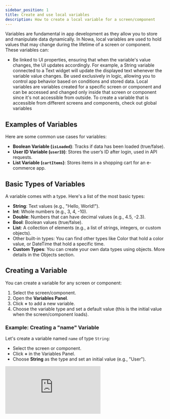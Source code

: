 ```yaml
---
sidebar_position: 1
title: Create and use local variables
description: How to create a local variable for a screen/component
---
```



Variables are fundamental in app development as they allow you to store and manipulate data dynamically. In Nowa, local variables are used to hold values that may change during the lifetime of a screen or component. These variables can:

- Be linked to UI properties, ensuring that when the variable's value changes, the UI updates accordingly. For example, a String variable connected to a Text widget will update the displayed text whenever the variable value changes.
Be used exclusively in logic, allowing you to control app behavior based on conditions and stored data.
Local variables are variables created for a specific screen or component and can be accessed and changed only inside that screen or component since it's not accessible from outside. To create a variable that is accessible from different screens and components, check out global variables

## Examples of Variables

Here are some common use cases for variables:

- **Boolean Variable (`isLoaded`)**: Tracks if data has been loaded (true/false).
- **User ID Variable (`userID`)**: Stores the user’s ID after login, used in API requests.
- **List Variable (`cartItems`)**: Stores items in a shopping cart for an e-commerce app.

## Basic Types of Variables
A variable comes with a type. Here's a list of the most basic types:
- **String**: Text values (e.g., "Hello, World!").
- **Int**: Whole numbers (e.g., 3, 4, -10).
- **Double**: Numbers that can have decimal values (e.g., 4.5, -2.3).
- **Bool**: Boolean values (true/false).
- **List**: A collection of elements (e.g., a list of strings, integers, or custom objects).
- Other built-in types: You can find other types like Color that hold a color value, or DateTime that hold a specific time.
- **Custom Types**: You can create your own data types using objects. More details in the Objects section.

## Creating a Variable

You can create a variable for any screen or component:

1. Select the screen/component.
2. Open the **Variables Panel**.
3. Click **+** to add a new variable.
4. Choose the variable type and set a default value (this is the initial value when the screen/component loads).

### Example: Creating a "name" Variable

Let's create a variable named `name` of type `String`:

- Select the screen or component.
- Click **+** in the Variables Panel.
- Choose **String** as the type and set an initial value (e.g., "User").

<div style={{ position: 'relative', paddingBottom: 'calc(56.018518518518526% + 41px)', height: 0, width: '100%' }}>
    <iframe
    src="https://demo.arcade.software/8KfGmNsSrXCS8jQVkj8P?embed&embed_mobile=tab&embed_desktop=inline&show_copy_link=true"
    title="Create a variable"
    frameBorder="0"
    loading="lazy"
    allowFullScreen
    allow="clipboard-write"
    style={{ position: 'absolute', top: 0, left: 0, width: '100%', height: '100%', colorScheme: 'light' }}
    />
</div>


:::note
Besides creating variables on the board, you can also create variables for a screen/component inside the **File Preview**:

- The **File Preview** focuses on one screen/component at a time.
- Access it by opening the screen or component dart file from the **Files Panel**, or using the **"Open in File Preview"** option from the board after selecting the screen or component

![](./img/create_var_from_file_previewer.png)
:::

## Connecting a Variable to a Widget Property

When a variable is connected to a widget property:

- The property value becomes equal to the variable.
- If the variable value changes, the property updates automatically (need to call refresh node after changing the value of the variable, more on that below)
- The variable type must match the expected property type.

### Example: Displaying a Variable in a `Text` Widget

We connect the `name` variable to the `Text` property of a `Text` widget:

- Select the `Text` widget.
- Set its `Text` property to the `name` variable.
- Now, whenever the `name` variable changes, the displayed text updates.

<div style={{ position: 'relative', paddingBottom: 'calc(56.018518518518526% + 41px)', height: 0, width: '100%' }}>
    <iframe
    src="https://demo.arcade.software/tQjbVedk7PYhCOOEjB1I?embed&embed_mobile=tab&embed_desktop=inline&show_copy_link=true"
    title="Connect variable to a widget property"
    frameBorder="0"
    loading="lazy"
    allowFullScreen
    allow="clipboard-write"
    style={{ position: 'absolute', top: 0, left: 0, width: '100%', height: '100%', colorScheme: 'light' }}
    />
</div>


:::tip Using Custom Expressions

You can inject variables into properties using **Custom Expressions**. Example:

- Instead of just displaying `name`, set the `Text` property to `"Hello " + name`.
- More details on expressions can be found in the **Expressions** section.

<div style={{ position: 'relative', paddingBottom: 'calc(56.018518518518526% + 41px)', height: 0, width: '100%' }}>
    <iframe
    src="https://demo.arcade.software/gAEdk9d3DDlTvfaJmHLg?embed&embed_mobile=tab&embed_desktop=inline&show_copy_link=true"
    title="Inject a variable to existing text"
    frameBorder="0"
    loading="lazy"
    allowFullScreen
    allow="clipboard-write"
    style={{ position: 'absolute', top: 0, left: 0, width: '100%', height: '100%', colorScheme: 'light' }}
    />
</div>
:::

## Updating the Value of a Variable

To update a variable, use a **Logic Graph** inside a function or an event:

1. Select a function or event (e.g., **On Pressed** event of a button).
2. Add the variable, then choose **Set** node.
3. type the new value for the variable
4. Add a **Refresh UI** node to update the UI if the variable is connected to a widget.

### Example: Changing the `name` Variable on Button Press

- When the button is pressed, the `name` variable is updated to the new value.
- Since `name` is connected to a `Text` widget, the displayed text updates automatically.

<div style={{ position: 'relative', paddingBottom: 'calc(56.018518518518526% + 41px)', height: 0, width: '100%' }}>
    <iframe
    src="https://demo.arcade.software/Htem33HnslAwyTdA49Zs?embed&embed_mobile=tab&embed_desktop=inline&show_copy_link=true"
    title="Change the value of a variable dynamically"
    frameBorder="0"
    loading="lazy"
    allowFullScreen
    allow="clipboard-write"
    style={{ position: 'absolute', top: 0, left: 0, width: '100%', height: '100%', colorScheme: 'light' }}
    />
</div>

![](./img/Change_value_dynamically.gif)


## Setting a Variable Using Another Variable or Custom Expression

Instead of setting a variable manually, you can:

- Set its value equal to another variable.
- Use the custom expression to type a Dart expression for advanced logic.

Click on the **value** property when using "Set" to configure this.

<div style={{ position: 'relative', paddingBottom: 'calc(56.018518518518526% + 41px)', height: 0, width: '100%' }}>
    <iframe
    src="https://demo.arcade.software/9hudWvjLxgRudtgEv5wj?embed&embed_mobile=tab&embed_desktop=inline&show_copy_link=true"
    title="Set the value of a variable using another variable or custom expression"
    frameBorder="0"
    loading="lazy"
    allowFullScreen
    allow="clipboard-write"
    style={{ position: 'absolute', top: 0, left: 0, width: '100%', height: '100%', colorScheme: 'light' }}
    />
</div>


## Creating a Variable from a Widget Property

Instead of creating a variable first and then connecting it to a property, you can:

1. Click on a widget property.
2. Choose **"Create Variable"**.
3. The system automatically assigns the correct type and connects the variable.
4. Modify the variable name later in the **Variables Panel** if needed.

<div style={{ position: 'relative', paddingBottom: 'calc(56.018518518518526% + 41px)', height: 0, width: '100%' }}>
    <iframe
    src="https://demo.arcade.software/y9S0Muz4uQx7h7fxDD2N?embed&embed_mobile=tab&embed_desktop=inline&show_copy_link=true"
    title="Create a variable out of a widget property"
    frameBorder="0"
    loading="lazy"
    allowFullScreen
    allow="clipboard-write"
    style={{ position: 'absolute', top: 0, left: 0, width: '100%', height: '100%', colorScheme: 'light' }}
    />
</div>


This makes it easier to manage variables directly from UI properties, reducing manual work.

---

Using local variables effectively allows for dynamic UIs and flexible logic. Start experimenting with variables to create more interactive apps in Nowa!

